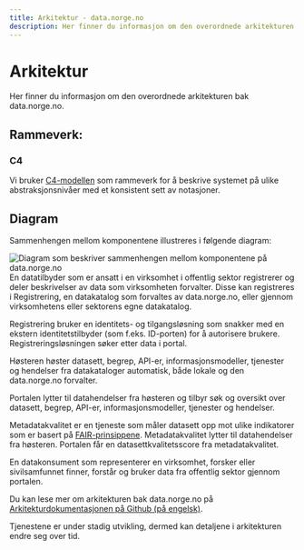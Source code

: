 ```yaml
---
title: Arkitektur - data.norge.no
description: Her finner du informasjon om den overordnede arkitekturen bak data.norge.no
---
```


# Arkitektur

<Ingress size='xs'>Her finner du informasjon om den overordnede arkitekturen bak data.norge.no.</Ingress>

## Rammeverk:

### C4

Vi bruker [C4-modellen](https://c4model.com/) som rammeverk for å beskrive systemet på ulike abstraksjonsnivåer med et konsistent sett av notasjoner.

## Diagram

Sammenhengen mellom komponentene illustreres i følgende diagram:

![Diagram som beskriver sammenhengen mellom komponentene på data.norge.no](https://raw.githubusercontent.com/Informasjonsforvaltning/architecture-documentation/refs/heads/main/generated/system.svg)
En datatilbyder som er ansatt i en virksomhet i offentlig sektor registrerer og deler beskrivelser av data som virksomheten forvalter. 
Disse kan registreres i Registrering, en datakatalog som forvaltes av data.norge.no, eller gjennom virksomhetens eller sektorens egne datakatalog. 

Registrering bruker en identitets- og tilgangsløsning som snakker med en ekstern identitetstilbyder (som f.eks. ID-porten) for å autorisere brukere. Registreringsløsningen søker etter data i portal. 

Høsteren høster datasett, begrep, API-er, informasjonsmodeller, tjenester og hendelser fra datakataloger automatisk, både lokale og den data.norge.no forvalter. 

Portalen lytter til datahendelser fra høsteren og tilbyr søk og oversikt over datasett, begrep, API-er, informasjonsmodeller, tjenester og hendelser. 

Metadatakvalitet er en tjeneste som måler datasett opp mot ulike indikatorer som er basert på [FAIR-prinsippene](https://www.openscience.no/apen-forskning/forskningsdata/fair). Metadatakvalitet lytter til datahendelser fra høsteren. 
Portalen får en datasettkvalitetsscore fra metadatakvalitet. 

En datakonsument som representerer en virksomhet, forsker eller sivilsamfunnet finner, forstår og bruker data fra offentlig sektor gjennom portalen.  

Du kan lese mer om arkitekturen bak data.norge.no på [Arkitekturdokumentasjonen på Github (på engelsk)](https://github.com/Informasjonsforvaltning/architecture-documentation/wiki/Architecture-documentation).

Tjenestene er under stadig utvikling, dermed kan detaljene i arkitekturen endre seg over tid. 